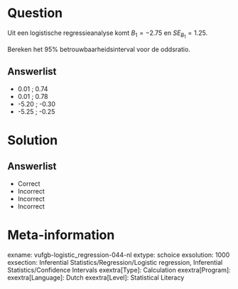 Question
========

Uit een logistische regressieanalyse komt $B_{1} = -2.75$ en $SE_{B_{1}} = 1.25$. 

Bereken het 95% betrouwbaarheidsinterval voor de oddsratio.
  
Answerlist
----------
* 0.01 ; 0.74
* 0.01 ; 0.78
* -5.20 ; -0.30
* -5.25 ; -0.25

Solution
========

Answerlist
----------
* Correct
* Incorrect
* Incorrect
* Incorrect

Meta-information
================
exname: vufgb-logistic_regression-044-nl
extype: schoice
exsolution: 1000
exsection: Inferential Statistics/Regression/Logistic regression, Inferential Statistics/Confidence Intervals
exextra[Type]: Calculation
exextra[Program]: 
exextra[Language]: Dutch
exextra[Level]: Statistical Literacy